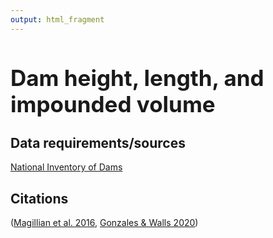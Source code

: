```yaml
---
output: html_fragment
---
```


<style type="text/css">
  h1{
  font-size: 2.5em;
}
</style>

# Dam height, length, and impounded volume

## Data requirements/sources
[National Inventory of Dams](https://nid.usace.army.mil/#/)

## Citations
([Magillian et al. 2016](https://online.ucpress.edu/elementa/article/doi/10.12952/journal.elementa.000108/112905/River-restoration-by-dam-removal-Enhancing), [Gonzales & Walls 2020](https://media.rff.org/documents/Dams_and_Dam_Removals_in_the_US_Js8EO7S.pdf))

